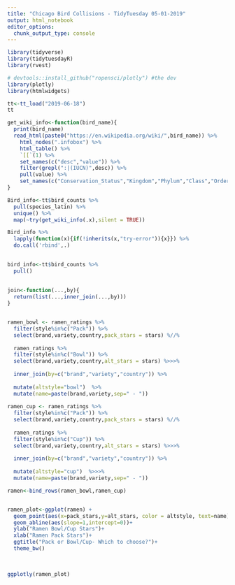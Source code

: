 ```yaml
---
title: "Chicago Bird Collisions - TidyTuesday 05-01-2019"
output: html_notebook
editor_options: 
  chunk_output_type: console
---
```


```r
library(tidyverse)
library(tidytuesdayR)
library(rvest)

# devtools::install_github("ropensci/plotly") #the dev 
library(plotly)
library(htmlwidgets)

tt<-tt_load("2019-06-18")
tt
```

```r

get_wiki_info<-function(bird_name){
  print(bird_name)
  read_html(paste0("https://en.wikipedia.org/wiki/",bird_name)) %>% 
    html_nodes(".infobox") %>% 
    html_table() %>% 
    `[[`(1) %>% 
    set_names(c("desc","value")) %>% 
    filter(grepl(":|(IUCN)",desc)) %>% 
    pull(value) %>% 
    set_names(c("Conservation_Status","Kingdom","Phylum","Class","Order","Family","Genus","Species"))
}

Bird_info<-tt$bird_counts %>% 
  pull(species_latin) %>% 
  unique() %>% 
  map(~try(get_wiki_info(.x),silent = TRUE))

Bird_info %>% 
  lapply(function(x){if(!inherits(x,"try-error")){x}}) %>% 
  do.call('rbind',.)

  
bird_info<-tt$bird_counts %>% 
  pull()
  
  
join<-function(...,by){
  return(list(...,inner_join(...,by)))
}


ramen_bowl <- ramen_ratings %>% 
  filter(style%in%c("Pack")) %>% 
  select(brand,variety,country,pack_stars = stars) %//% 
  
  ramen_ratings %>% 
  filter(style%in%c("Bowl")) %>% 
  select(brand,variety,country,alt_stars = stars) %>>>%
  
  inner_join(by=c("brand","variety","country")) %>% 
  
  mutate(altstyle="bowl")  %>%
  mutate(name=paste(brand,variety,sep=" - "))
  
ramen_cup <- ramen_ratings %>% 
  filter(style%in%c("Pack")) %>% 
  select(brand,variety,country,pack_stars = stars) %//% 
  
  ramen_ratings %>% 
  filter(style%in%c("Cup")) %>% 
  select(brand,variety,country,alt_stars = stars) %>>>%
  
  inner_join(by=c("brand","variety","country")) %>% 
  
  mutate(altstyle="cup")  %>>>%
  mutate(name=paste(brand,variety,sep=" - "))

ramen<-bind_rows(ramen_bowl,ramen_cup)


ramen_plot<-ggplot(ramen) +
  geom_point(aes(x=pack_stars,y=alt_stars, color = altstyle, text=name))+
  geom_abline(aes(slope=1,intercept=0))+
  ylab("Ramen Bowl/Cup Stars")+
  xlab("Ramen Pack Stars")+
  ggtitle("Pack or Bowl/Cup- Which to choose?")+
  theme_bw()
  
  

ggplotly(ramen_plot)



```





